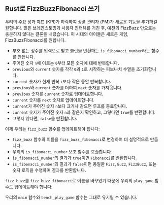 
## Rust로 FizzBuzzFibonacci 쓰기

우리의 주요 성과 지표 (KPI)가 하락하여 상품 관리자 (PM)가 새로운 기능을 추가하길 원합니다.
많은 브레인스토밍과 사용자 인터뷰를 거친 후, 예전의 FizzBuzz 만으로는 충분하지 않다는 결론을 내렸습니다. 
이 시대의 아이들은 새로운 게임, FizzBuzzFibonacci를 원합니다.

<FizzBuzzFibonacciRules />

<IsFibonacciNumberRustCode />

- 부호 없는 정수를 입력으로 받고 불린을 반환하는 `is_fibonacci_number`라는 함수를 만듭니다.
- 주어진 숫자 `n`에 이르는 `0`부터 모든 숫자에 대해 반복합니다.
- `previous`와 `current` 숫자를 각각 `0`과 `1`로 시작하는 피보나치 수열을 초기화합니다.
- `current` 숫자가 현재 반복 `i`보다 작은 동안 반복합니다.
- `previous`와 `current` 숫자를 더하여 `next` 숫자를 가져옵니다.
- `previous` 숫자를 `current` 숫자로 업데이트합니다.
- `current` 숫자를 `next` 숫자로 업데이트합니다.
- `current`가 주어진 숫자 `n`보다 크거나 같으면 루프를 종료합니다.
- `current` 숫자가 주어진 숫자 `n`과 같은지 확인하고, 그렇다면 `true`를 반환합니다.
- 그렇지 않다면, `false`를 반환합니다.

이제 우리는 `fizz_buzz` 함수를 업데이트해야 합니다:

<FizzBuzzFibonacciRustCode />

- `fizz_buzz` 함수의 이름을 `fizz_buzz_fibonacci`로 변경하여 더 설명적으로 만듭니다.
- 우리의 `is_fibonacci_number` 보조 함수를 호출합니다.
- `is_fibonacci_number`의 결과가 `true`이면 `Fibonacci`를 반환합니다.
- `is_fibonacci_number`의 결과가 `false`이면 동일한 `Fizz`, `Buzz`, `FizzBuzz`, 또는 숫자 로직을 수행하여 결과를 반환합니다.

`fizz_buzz`를 `fizz_buzz_fibonacci`로 이름을 바꾸었기 때문에 우리의 `play_game` 함수도 업데이트해야 합니다:

<PlayGameRustCode />

우리의 `main` 함수와 `bench_play_game` 함수는 그대로 유지될 수 있습니다.